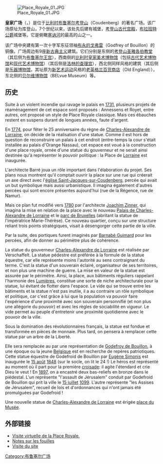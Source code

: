 {{coord|50|50|32|N|4|21|34|E|display=title|type:landmark_region:BE_scale:10000}}
[[Image:Place_Royale_01.JPG|thumb]]

'''皇家广场'''（{{lang-fr|Place Royale}}，{{lang-nl|Koningsplein}}）是位于[[比利时|比利时]][[布鲁塞尔|布鲁塞尔]][[考登山|考登山]]（Coudenberg）的著名广场。该广场原址为库登山，7个世纪以来，该处先后建有城堡，[[考登山古代宫殿|考登山古代宫殿]]，[[布拉班特公爵|布拉班特公爵]]城堡等。它是俯瞰[[塞讷河|塞讷河]]的最高的山之一。

该广场中央建有第一次十字军东征领袖[[布永的戈弗雷|布永的戈弗雷]]（Godfrey of Bouillon）的铜像。广场周边有9座[[新古典主义|新古典主义]]建筑。它们分别是东侧的[[考登山圣雅各伯教堂|考登山圣雅各伯教堂]]（其后侧为[[布鲁塞尔王宫|布鲁塞尔王宫]]），西南侧的[[比利时皇家美术博物馆|比利时皇家美术博物馆]]（包括[[古代艺术博物馆|古代艺术博物馆]]和[[现代艺术博物馆_(布鲁塞尔)|现代艺术博物馆]]）（其后侧是[[洛林的查理宫|洛林的查理宫]]），西北侧同样风格的建筑（其后侧是[[乐器博物馆_(布鲁塞尔)|乐器博物馆]]，其址原为[[新艺术运动|新艺术运动]]风格的[[老英格兰百货商店|老英格兰百货商店]]（Old England）），东北侧的[[贝尔维博物馆|贝尔维博物馆]]（BELvue Museum）等。

==历史==
{{transH}}

Suite à un violent incendie qui ravage le palais en [[1731|1731]], plusieurs projets de réaménagement de cet espace sont proposés : Annessens et Royet, entre autres, ont proposé un style de Place Royale classique. Mais ces ébauches restent en suspens durant de longues années, faute d'argent.

En [[1774|1774]], pour fêter le 25{{e}} anniversaire du règne de [[Charles-Alexandre_de_Lorraine|Charles-Alexandre de Lorraine]], on décide de la réalisation d'une statue. Comme il est hors de question de reconstruire un palais à cet endroit (entre-temps la cour s'était installée au palais d'Orange Nassau), cet espace est voué à la construction d'une place royale, ornée d'une statue du gouverneur et ne serait ainsi destinée qu'à représenter le pouvoir politique : la Place de [[Lorraine|Lorraine]] est inaugurée.

L'architecte Barré joua un rôle important dans l'élaboration du projet. Ses plans nous montrent qu'il comptait ouvrir la place sur une rue qui créerait un axe direct avec l'[[église_Saint-Jacques-sur-Coudenberg|église Saint-Jacques-sur-Coudenberg]], percée qui avait un but symbolique mais aussi urbanistique. Il imagina également d'autres percées qui sont encore présentes aujourd'hui (rue de la Régence, rue de Namur).

Mais ce plan fut modifié vers [[1780|1780]] par l'architecte [[Joachim_Zinner|Joachim Zinner]], qui imagina la mise en relation de la place avec le nouveau [[Palais_de_Charles-Alexandre_de_Lorraine|Palais de Charles-Alexandre de Lorraine]] et le [[parc_de_Bruxelles|parc de Bruxelles]] (abritant la statue de l'impératrice Marie-Thérèse). Ce nouveau quartier, conçu sur une structure reliant trois points stratégiques, visait à désengorger cette partie de la ville.

Par la suite, des portiques furent imaginés par [[Barnabé_Guimard|Barnabé Guimard]] pour les percées, afin de donner au périmètre plus de cohérence.

La statue du gouverneur [[Charles-Alexandre_de_Lorraine|Charles-Alexandre de Lorraine]] est réalisée par Verschaffelt. La statue pédestre est préférée à la formule de la statue équestre, car elle représente moins l'autorité au sens contraignant du terme. C'est la statue d'un souverain éclairé, organisateur de ses territoires, et non plus une machine de guerre. La mise en valeur de la statue est assurée par le périmètre. Ainsi, la place, aux bâtiments réguliers rappelant l'harmonie des [[Siècle_des_Lumières|Lumières]], constitue une sorte de niche architecturale pour la statue, lui évitant de flotter dans l'espace. Le vide qui se trouve entre les bâtiments et la statue n'est pas inutile, il a au contraire un rôle symbolique et politique, car c'est grâce à lui que la population va pouvoir faire l'expérience d'une proximité avec son souverain personnifié (et non plus une allégorie du pouvoir) et avec les règles de sociabilité en vigueur. Le vide permet au peuple d'entretenir une proximité quotidienne avec le pouvoir de la ville.

Sous la domination des révolutionnaires français, la statue est fondue et transformée en pièces de monnaie. Plus tard, on pensera à remplacer cette statue par un arbre de la Liberté.

Elle sera remplacée au {{XIXe siècle}} par une représentation de [[Godefroy_de_Bouillon|Godefroy de Bouillon]], à une époque ou la jeune [[Belgique|Belgique]] est en recherche de repères patriotiques. Cette statue équestre de Godefroid de Bouillon par [[Eugène_Simonis|Eugène Simonis]] est inaugurée le [[15_août|15 août]] [[1848|1848]] (sur le socle, on lit le 24 !) 
Le héros est représenté au moment où il part pour la première [[croisade|croisade]]: il agite l'étendard et crie Dieu le veut !
En [[1897|1897]], on a encastré deux bas-reliefs en bronze dans le piédestal. L'un représente "l'assault de Jérusalem" conduit par Godefroid de Bouillon qui prit la ville le [[15_juillet|15 juillet]] [[1099|1099]]. L'autre représente "les Assises de Jérusalem", recueil de lois et d'ordonnances qui n'ont jamais été promulguées par Godefroid !

Une nouvelle statue de [[Charles-Alexandre_de_Lorraine|Charles-Alexandre de Lorraine]] est érigée [[place_du_Musée|place du Musée]].
{{transF}}

==外部链接==
{{Commons|Place Royale/Koningsplein}}
* [http://www.ilotsacre.be/images/virtualvisit/placeroyale-koningsplein.htm Visite virtuelle de la Place Royale.] {{Wayback|url=http://www.ilotsacre.be/images/virtualvisit/placeroyale-koningsplein.htm |date=20090422203244 }}
* [https://web.archive.org/web/20081022013658/http://www.srab.be/coudenberg.htm Notes sur les fouilles]
* [http://www.idearts.be/loisir/ville/vestiges.htm Visite du site] {{Wayback|url=http://www.idearts.be/loisir/ville/vestiges.htm |date=20071012010238 }}

{{DEFAULTSORT:Place Royale}}
[[Category:布鲁塞尔广场|Category:布鲁塞尔广场]]